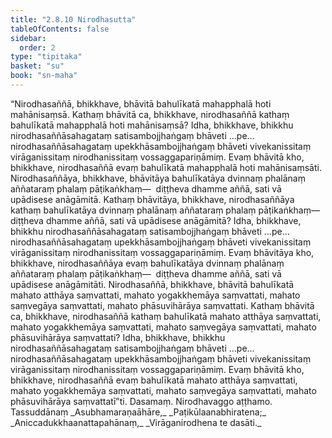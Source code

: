 ```yaml
---
title: "2.8.10 Nirodhasutta"
tableOfContents: false
sidebar:
  order: 2
type: "tipitaka"
basket: "su"
book: "sn-maha"
---
```



<DynamicBreadcrumb />

<Division number="257" book="sn-maha">

<Paragraph number="693" book="sn-maha">
“Nirodhasaññā, bhikkhave, bhāvitā bahulīkatā mahapphalā hoti mahānisaṃsā. Kathaṃ bhāvitā ca, bhikkhave, nirodhasaññā kathaṃ bahulīkatā mahapphalā hoti mahānisaṃsā? Idha, bhikkhave, bhikkhu nirodhasaññāsahagataṃ satisambojjhaṅgaṃ bhāveti …pe…  nirodhasaññāsahagataṃ upekkhāsambojjhaṅgaṃ bhāveti vivekanissitaṃ virāganissitaṃ nirodhanissitaṃ vossaggapariṇāmiṃ. Evaṃ bhāvitā kho, bhikkhave, nirodhasaññā evaṃ bahulīkatā mahapphalā hoti mahānisaṃsāti.
</Paragraph>

<Paragraph number="694" book="sn-maha">
Nirodhasaññāya, bhikkhave, bhāvitāya bahulīkatāya dvinnaṃ phalānaṃ aññataraṃ phalaṃ pāṭikaṅkhaṃ—  diṭṭheva dhamme aññā, sati vā upādisese anāgāmitā. Kathaṃ bhāvitāya, bhikkhave, nirodhasaññāya kathaṃ bahulīkatāya dvinnaṃ phalānaṃ aññataraṃ phalaṃ pāṭikaṅkhaṃ—  diṭṭheva dhamme aññā, sati vā upādisese anāgāmitā? Idha, bhikkhave, bhikkhu nirodhasaññāsahagataṃ satisambojjhaṅgaṃ bhāveti …pe…  nirodhasaññāsahagataṃ upekkhāsambojjhaṅgaṃ bhāveti vivekanissitaṃ virāganissitaṃ nirodhanissitaṃ vossaggapariṇāmiṃ. Evaṃ bhāvitāya kho, bhikkhave, nirodhasaññāya evaṃ bahulīkatāya dvinnaṃ phalānaṃ aññataraṃ phalaṃ pāṭikaṅkhaṃ—  diṭṭheva dhamme aññā, sati vā upādisese anāgāmitāti.
</Paragraph>

<Paragraph number="695" book="sn-maha">
Nirodhasaññā, bhikkhave, bhāvitā bahulīkatā mahato atthāya saṃvattati, mahato yogakkhemāya saṃvattati, mahato saṃvegāya saṃvattati, mahato phāsuvihārāya saṃvattati. Kathaṃ bhāvitā ca, bhikkhave, nirodhasaññā kathaṃ bahulīkatā mahato atthāya saṃvattati, mahato yogakkhemāya saṃvattati, mahato saṃvegāya saṃvattati, mahato phāsuvihārāya saṃvattati? Idha, bhikkhave, bhikkhu nirodhasaññāsahagataṃ satisambojjhaṅgaṃ bhāveti …pe…  nirodhasaññāsahagataṃ upekkhāsambojjhaṅgaṃ bhāveti vivekanissitaṃ virāganissitaṃ nirodhanissitaṃ vossaggapariṇāmiṃ. Evaṃ bhāvitā kho, bhikkhave, nirodhasaññā evaṃ bahulīkatā mahato atthāya saṃvattati, mahato yogakkhemāya saṃvattati, mahato saṃvegāya saṃvattati, mahato phāsuvihārāya saṃvattatī”ti.

</Paragraph>
</Division>

<Paragraph number="696" type="center" book="sn-maha">
Dasamaṃ.



</Paragraph>

<Paragraph number="697" type="center" book="sn-maha">
Nirodhavaggo aṭṭhamo.



</Paragraph>

<Paragraph number="698" type="center" book="sn-maha">
Tassuddānaṃ


</Paragraph>

<Paragraph number="699" type="verses" book="sn-maha">
_Asubhamaraṇaāhāre,_  
_Paṭikūlaanabhiratena;_  
_Aniccadukkhaanattapahānaṃ,_  
_Virāganirodhena te dasāti._
</Paragraph>